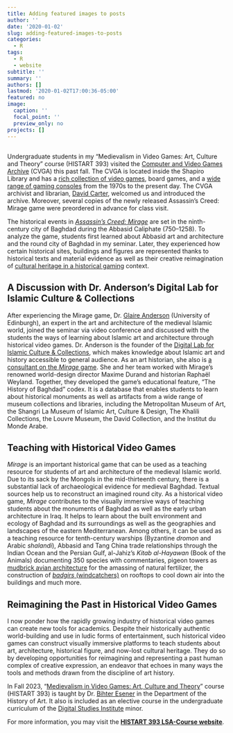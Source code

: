 ```yaml
---
title: Adding featured images to posts
author: ''
date: '2020-01-02'
slug: adding-featured-images-to-posts
categories:
  - R
tags:
  - R
  - website
subtitle: ''
summary: ''
authors: []
lastmod: '2020-01-02T17:00:36-05:00'
featured: no
image:
  caption: ''
  focal_point: ''
  preview_only: no
projects: []
---
```



##

Undergraduate students in my “Medievalism in Video Games: Art, Culture and Theory” course (HISTART 393) visited the [Computer and Video Games Archive](https://www.lib.umich.edu/locations-and-hours/computer-and-video-game-archive) (CVGA) this past fall. The CVGA is located inside the Shapiro Library and has a [rich collection of video games](https://search.lib.umich.edu/catalog?filter.collection=Video+Games+-+4th+Floor&filter.location=Shapiro&library=U-M+Ann+Arbor+Libraries), board games, and a [wide range of gaming consoles](https://www.lib.umich.edu/locations-and-hours/computer-and-video-game-archive/use-archive/game-systems) from the 1970s to the present day. The CVGA archivist and librarian, [David Carter](https://www.lib.umich.edu/users/superman), welcomed us and introduced the archive. Moreover, several copies of the newly released Assassin’s Creed: Mirage game were preordered in advance for class visit.

The historical events in [*Assassin’s Creed: Mirage*](https://news.ubisoft.com/en-us/article/3q7ANVXHm68MIG99qNrPCl/assassins-creed-mirage-introduces-history-of-baghdad-feature-to-bring-players-closer-to-history) are set in the ninth-century city of Baghdad during the Abbasid Caliphate (750–1258). To analyze the game, students first learned about Abbasid art and architecture and the round city of Baghdad in my seminar. Later, they experienced how certain historical sites, buildings and figures are represented thanks to historical texts and material evidence as well as their creative reimagination of [cultural heritage in a historical gaming](https://doi.org/10.1080/13642529.2017.1256615) context.


## **A Discussion with Dr. Anderson’s Digital Lab for Islamic Culture & Collections**


After experiencing the Mirage game, Dr. [Glaire Anderson](https://glairedanderson.com/) (University of Edinburgh), an expert in the art and architecture of the medieval Islamic world, joined the seminar via video conference and discussed with the students the ways of learning about Islamic art and architecture through historical video games. Dr. Anderson is the founder of the [Digital Lab for Islamic Culture & Collections](https://digitallabivcc.com/), which makes knowledge about Islamic art and history accessible to general audience. As an art historian, she also is [a consultant on the *Mirage* game](https://theconversation.com/what-the-new-assassins-creed-game-tells-us-about-ninth-century-baghdad-from-the-art-historian-who-worked-on-the-game-209755). She and her team worked with Mirage’s renowned world-design director Maxime Durand and historian Raphaël Weyland. Together, they developed the game’s educational feature, “The History of Baghdad” codex. It is a database that enables students to learn about historical monuments as well as artifacts from a wide range of museum collections and libraries, including the Metropolitan Museum of Art, the Shangri La Museum of Islamic Art, Culture & Design, The Khalili Collections, the Louvre Museum, the David Collection, and the Institut du Monde Arabe.


## **Teaching with Historical Video Games**


*Mirage* is an important historical game that can be used as a teaching resource for students of art and architecture of the medieval Islamic world. Due to its sack by the Mongols in the mid-thirteenth century, there is a substantial lack of archaeological evidence for medieval Baghdad. Textual sources help us to reconstruct an imagined round city. As a historical video game, *Mirage* contributes to the visually immersive ways of teaching students about the monuments of Baghdad as well as the early urban architecture in Iraq. It helps to learn about the built environment and ecology of Baghdad and its surroundings as well as the geographies and landscapes of the eastern Mediterranean. Among others, it can be used as a teaching resource for tenth-century warships (Byzantine *dromon* and Arabic *shalandi*), Abbasid and Tang China trade relationships through the Indian Ocean and the Persian Gulf, al-Jahiz’s *Kitab al-Hayawan* (Book of the Animals) documenting 350 species with commentaries, pigeon towers as [mudbrick avian architecture](https://youtu.be/LkR-A3APsV8?si=M_ncU68Fp7esWmbh&t=287) for the amassing of natural fertilizer, the construction of [*badgirs* (windcatchers)](https://iranicaonline.org/articles/badgir-traditional-structure-for-passive-air-conditioning) on rooftops to cool down air into the buildings and much more.


## **Reimagining the Past in Historical Video Games**


I now ponder how the rapidly growing industry of historical video games can create new tools for academics. Despite their historically authentic world-building and use in ludic forms of entertainment, such historical video games can construct visually immersive platforms to teach students about art, architecture, historical figure, and now-lost cultural heritage. They do so by developing opportunities for reimagining and representing a past human complex of creative expression, an endeavor that echoes in many ways the tools and methods drawn from the discipline of art history. 

In Fall 2023, “[Medievalism in Video Games: Art, Culture and Theory](https://hartgalleries.lsa.umich.edu/course_listings_f23/index.php?num=393-005h)” course (HISTART 393) is taught by Dr. [Bihter Esener](https://lsa.umich.edu/histart/people/lecturers-and-visitors/Bihter_Esener.html) in the Department of the History of Art. It also is included as an elective course in the undergraduate curriculum of the [Digital Studies Institute](https://www.digitalstudies.umich.edu/) minor.

For more information, you may visit the [**HISTART 393 LSA-Course website**](https://courses.lsa.umich.edu/medievalisminvideogames/).
